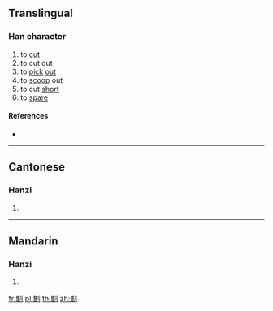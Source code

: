 {{character info/new}}
==Translingual==

===Han character===
{{Han char|rn=18|rad=刀|as=18|sn=20|four=|canj=UBLN|ids=⿰巂刂}}

# to [[cut]]
# to cut out
# to [[pick]] [[out]]
# to [[scoop]] out
# to cut [[short]]
# to [[spare]]

====References====
* {{Han ref|kx=0145.400|hdz=10363.030|uh=3512|ud=13586}}

----

==Cantonese==

===Hanzi===
{{yue-hanzi|jyut=[[kwai4]]|y=kwai4}}

# {{defn|lang=yue|sort=刀18}}

----

==Mandarin==

===Hanzi===
{{cmn-hanzi|pin=[[xí]] ([[xi2]])|wg=hsi<sup>2</sup>}}

# {{defn|lang=cmn|sort=刀18}}

[[fr:㔒]]
[[pl:㔒]]
[[th:㔒]]
[[zh:㔒]]